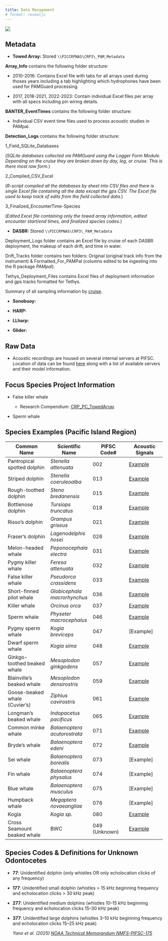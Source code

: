 ```yaml
---
title: Data Management
# format: revealjs
---
```


![](images/Wave_wWhales_v4.png)

## Metadata

-   **Towed Array:** Stored `\\PICCRPNAS\CRP3\_PAM_Metadata`

**Array_Info** contains the following folder structure:

-   2010-2016: Contains Excel file with tabs for all arrays used during thoses years including a tab highlighting which hydrophones have been used for PAMGuard processing.

-   2017, 2018-2021, 2022-2023: Contain individual Excel files per array with all specs including pin wiring details.

**BANTER_EventTimes** contains the following folder structure:

-   Individual CSV event time files used to process acoustic studies in PAMpal.

**Detection_Logs** contains the following folder structure:

1_Field_SQLite_Databases

(*SQLite databases collected via PAMGuard using the Logger Form Module. Depending on the cruise they are broken down by day, leg, or cruise. This is there most raw form.*)

2_Compiled_CSV_Excel

(*R-script compiled all the databases by sheet into CSV files and there is single Excel file containing all the data except the gps CSV. The Excel file used to keep track of edits from the field collected data.*)

3_Finalized_EncounterTime-Species

(*Edited Excel file containing only the towed array information, edited encounter start/end times, and finalized species codes.*)

-   **DASBR:** Stored `\\PICCRPNAS\CRP3\_PAM_Metadata`

Deployment_Logs folder contains an Excel file by cruise of each DASBR deployment, the makeup of each drift, and time in water.

Drift_Tracks folder contains two folders: Original (original track info from the instrument) & Formatted_For_PAMPal (columns edited to be ingesting into the R package *PAMpal*).

Tethys_Deployment_Files contains Excel files of deployment information and gps tracks formatted for Tethys.

Summary of all sampling information by [cruise](DASBR_Sampling.qmd).

-   **Sonobuoy:**

-   **HARP:**

-   **LLharp:**

-   **Glider:**

## Raw Data

-   Acoustic recordings are housed on several internal servers at PIFSC. Location of data can be found [here](https://docs.google.com/spreadsheets/d/12dkFpM7FA4qUG-K3MNQCJFebb_e-9eTtFJ_p4G_hbAs/edit?usp=sharing) along with a list of available servers and their model information.

## Focus Species Project Information

-   False killer whale

    -   Research Compendium: [CRP_PC_TowedArray](https://scaling-robot-wgqml1r.pages.github.io/)

-   Sperm whale

## Species Examples (Pacific Island Region)

| Common Name | Scientific Name | PIFSC Code# | Acoustic Signals |
|--------------------|-------------------|-----------------|-----------------|
| Pantropical spotted dolphin | *Stenella attenuata* | 002 | [Example](002.qmd) |
| Striped dolphin | *Stenella coeruleoalba* | 013 | [Example](013.qmd) |
| Rough-toothed dolphin | *Steno bredanensis* | 015 | [Example](015.qmd) |
| Bottlenose dolphin | *Tursiops truncatus* | 018 | [Example](018.qmd) |
| Risso's dolphin | *Grampus griseus* | 021 | [Example](021.qmd) |
| Fraser's dolphin | *Lagenodelphis hosei* | 026 | [Example](026.qmd) |
| Melon-headed whale | *Peponocephala electra* | 031 | [Example](031.qmd) |
| Pygmy killer whale | *Feresa attenuata* | 032 | [Example](032.qmd) |
| False killer whale | *Pseudorca crassidens* | 033 | [Example](033.qmd) |
| Short-finned pilot whale | *Globicephala macrorhynchus* | 036 | [Example](036.qmd) |
| Killer whale | *Orcinus orca* | 037 | [Example](037.qmd) |
| Sperm whale | *Physeter macrocephalus* | 046 | [Example](046.qmd) |
| Pygmy sperm whale | *Kogia breviceps* | 047 | \[Example\] |
| Dwarf sperm whale | *Kogia sima* | 048 | [Example](048.qmd) |
| Ginkgo-toothed beaked whale | *Mesoplodon ginkgodens* | 057 | [Example](057.qmd) |
| Blainville's beaked whale | *Mesoplodon densirostris* | 059 | [Example](059.qmd) |
| Goose-beaked whale (Cuvier's) | *Ziphius cavirostris* | 061 | [Example](061.qmd) |
| Longman's beaked whale | *Indopacetus pacificus* | 065 | [Example](065.qmd) |
| Common minke whale | *Balaenoptera acutorostrata* | 071 | [Example](071.qmd) |
| Bryde's whale | *Balaenoptera edeni* | 072 | [Example](072.qmd) |
| Sei whale | *Balaenoptera borealis* | 073 | \[Example\] |
| Fin whale | *Balaenoptera physalus* | 074 | \[Example\] |
| Blue whale | *Balaenoptera musculus* | 075 | \[Example\] |
| Humpback whale | *Megaptera novaeangliae* | 076 | \[Example\] |
| Kogia | *Kogia sp.* | 080 | [Example](080.qmd) |
| Cross Seamount beaked whale | BWC | 049 (Unknown) | [Example](049.qmd) |

## Species Codes & Definitions for Unknown Odontocetes

-   **77**: Unidentified dolphin (only whistles OR only echolocation clicks of any frequency)

-   **177**: Unidentified small dolphin (whistles \> 15 kHz beginning frequency and echolocation clicks \> 30 kHz peak)

-   **277**: Unidentified medium dolphins (whistles 10–15 kHz beginning frequency and echolocation clicks 15–30 kHz peak)

-   **377**: Unidentified large dolphins (whistles 3–10 kHz beginning frequency and echolocation clicks 15–25 kHz peak)

    *Yano et al. (2025) [NOAA Technical Memorandum NMFS-PIFSC-175](https://repository.library.noaa.gov/view/noaa/69904)*
